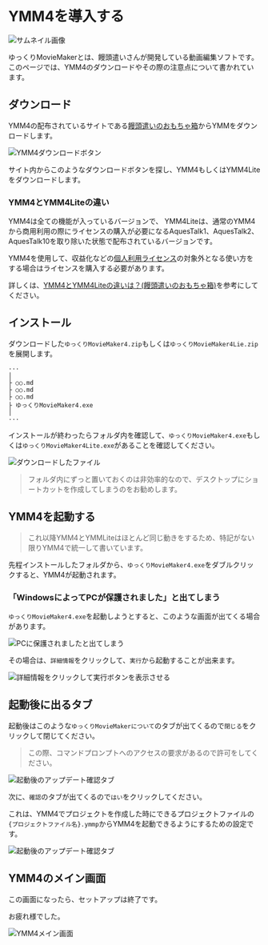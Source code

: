 # YMM4を導入する
![サムネイル画像](/assets/tips/guide/start-up/cover.png)

ゆっくりMovieMakerとは、饅頭遣いさんが開発している動画編集ソフトです。
このページでは、YMM4のダウンロードやその際の注意点について書かれています。

## ダウンロード
YMM4の配布されているサイトである[饅頭遣いのおもちゃ箱](https://manjubox.net/ymm4/)からYMMをダウンロードします。

![YMM4ダウンロードボタン](/assets/tips/guide/start-up/1.png)

サイト内からこのようなダウンロードボタンを探し、YMM4もしくはYMM4Liteをダウンロードします。

### YMM4とYMM4Liteの違い
YMM4は全ての機能が入っているバージョンで、
YMM4Liteは、通常のYMM4から商用利用の際にライセンスの購入が必要になるAquesTalk1、AquesTalk2、AquesTalk10を取り除いた状態で配布されているバージョンです。

YMM4を使用して、収益化などの[個人利用ライセンス](https://www.a-quest.com/licence_free.html)の対象外となる使い方をする場合はライセンスを購入する必要があります。

詳しくは、[YMM4とYMM4Liteの違いは？(饅頭遣いのおもちゃ箱)](https://manjubox.net/ymm4/faq/etc/YMM4Lite/)を参考にしてください。

## インストール
ダウンロードした`ゆっくりMovieMaker4.zip`もしくは`ゆっくりMovieMaker4Lie.zip`を展開します。

```md:展開したフォルダの中
···
│
├ ○○.md
├ ○○.md
├ ○○.md
├ ゆっくりMovieMaker4.exe
│
···
```

インストールが終わったらフォルダ内を確認して、`ゆっくりMovieMaker4.exe`もしくは`ゆっくりMovieMaker4Lite.exe`があることを確認してください。

![ダウンロードしたファイル](/assets/tips/guide/start-up/2.png)

> フォルダ内にずっと置いておくのは非効率的なので、デスクトップにショートカットを作成してしまうのをお勧めします。

## YMM4を起動する
> これ以降YMM4とYMMLiteはほとんど同じ動きをするため、特記がない限りYMM4で統一して書いています。

先程インストールしたフォルダから、`ゆっくりMovieMaker4.exe`をダブルクリックすると、YMM4が起動されます。

### 「WindowsによってPCが保護されました」と出てしまう
`ゆっくりMovieMaker4.exe`を起動しようとすると、このような画面が出てくる場合があります。

![PCに保護されましたと出てしまう](/assets/tips/guide/start-up/3.png)

その場合は、`詳細情報`をクリックして、`実行`から起動することが出来ます。

![詳細情報をクリックして実行ボタンを表示させる](/assets/tips/guide/start-up/4.png)

## 起動後に出るタブ
起動後はこのような`ゆっくりMovieMakerについて`のタブが出てくるので`閉じる`をクリックして閉じてください。
> この際、コマンドプロンプトへのアクセスの要求があるので許可をしてください。

![起動後のアップデート確認タブ](/assets/tips/guide/start-up/5.png)

次に、`確認`のタブが出てくるので`はい`をクリックしてください。

これは、YMM4でプロジェクトを作成した時にできるプロジェクトファイルの`{プロジェクトファイル名}.ymmp`からYMM4を起動できるようにするための設定です。

![起動後のアップデート確認タブ](/assets/tips/guide/start-up/6.png)

## YMM4のメイン画面
この画面になったら、セットアップは終了です。

お疲れ様でした。

![YMM4メイン画面](/assets/tips/guide/start-up/7.png)
